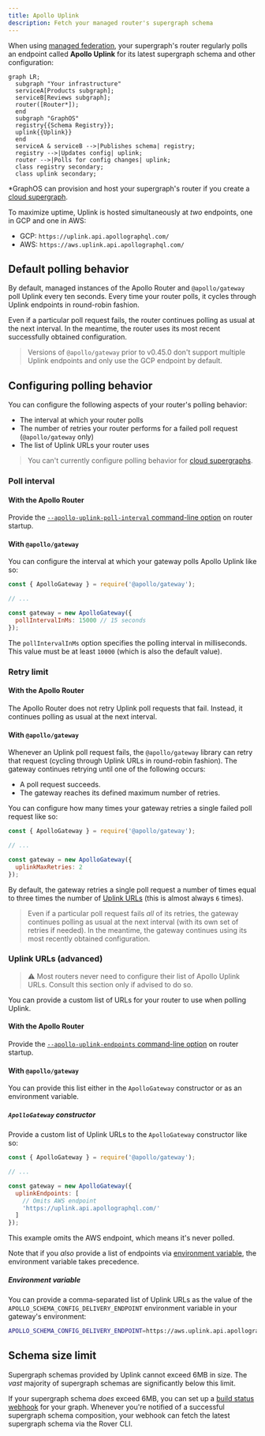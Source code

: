 ```yaml
---
title: Apollo Uplink
description: Fetch your managed router's supergraph schema
---
```


When using [managed federation](./overview/), your supergraph's router regularly polls an endpoint called **Apollo Uplink** for its latest supergraph schema and other configuration:

```mermaid
graph LR;
  subgraph "Your infrastructure"
  serviceA[Products subgraph];
  serviceB[Reviews subgraph];
  router([Router*]);
  end
  subgraph "GraphOS"
  registry{{Schema Registry}};
  uplink{{Uplink}}
  end
  serviceA & serviceB -->|Publishes schema| registry;
  registry -->|Updates config| uplink;
  router -->|Polls for config changes| uplink;
  class registry secondary;
  class uplink secondary;
```

<p><sup>


*GraphOS can provision and host your supergraph's router if you create a [cloud supergraph](/studio/org/graphs/#cloud-supergraphs).

</sup></p>

To maximize uptime, Uplink is hosted simultaneously at _two_ endpoints, one in GCP and one in AWS:

* GCP: `https://uplink.api.apollographql.com/`
* AWS: `https://aws.uplink.api.apollographql.com/`

## Default polling behavior

By default, managed instances of the Apollo Router and `@apollo/gateway` poll Uplink every ten seconds. Every time your router polls, it cycles through Uplink endpoints in round-robin fashion.

Even if a particular poll request fails, the router continues polling as usual at the next interval. In the meantime, the router uses its most recent successfully obtained configuration.

> Versions of `@apollo/gateway` prior to v0.45.0 don't support multiple Uplink endpoints and only use the GCP endpoint by default.

## Configuring polling behavior

You can configure the following aspects of your router's polling behavior:

* The interval at which your router polls
* The number of retries your router performs for a failed poll request (`@apollo/gateway` only)
* The list of Uplink URLs your router uses

> You can't currently configure polling behavior for [cloud supergraphs](/studio/org/graphs/#cloud-supergraphs).

### Poll interval

#### With the Apollo Router

Provide the [`--apollo-uplink-poll-interval` command-line option](/router/configuration/overview#--apollo-uplink-poll-interval) on router startup.

#### With `@apollo/gateway`

You can configure the interval at which your gateway polls Apollo Uplink like so:

```js {6}
const { ApolloGateway } = require('@apollo/gateway');

// ...

const gateway = new ApolloGateway({
  pollIntervalInMs: 15000 // 15 seconds
});
```

The `pollIntervalInMs` option specifies the polling interval in milliseconds. This value must be at least `10000` (which is also the default value).

### Retry limit

#### With the Apollo Router

The Apollo Router does not retry Uplink poll requests that fail. Instead, it continues polling as usual at the next interval.

#### With `@apollo/gateway`

Whenever an Uplink poll request fails, the `@apollo/gateway` library can retry that request (cycling through Uplink URLs in round-robin fashion). The gateway continues retrying until one of the following occurs:

- A poll request succeeds. 
- The gateway reaches its defined maximum number of retries.

You can configure how many times your gateway retries a single failed poll request like so:

```js {6}
const { ApolloGateway } = require('@apollo/gateway');

// ...

const gateway = new ApolloGateway({
  uplinkMaxRetries: 2
});
```

By default, the gateway retries a single poll request a number of times equal to three times the number of [Uplink URLs](#uplink-urls-advanced) (this is almost always `6` times).

> Even if a particular poll request fails _all_ of its retries, the gateway continues polling as usual at the next interval (with its own set of retries if needed). In the meantime, the gateway continues using its most recently obtained configuration.

### Uplink URLs (advanced)

> ⚠️ Most routers never need to configure their list of Apollo Uplink URLs. Consult this section only if advised to do so.

You can provide a custom list of URLs for your router to use when polling Uplink.

#### With the Apollo Router

Provide the [`--apollo-uplink-endpoints` command-line option](/router/configuration/overview#--apollo-uplink-endpoints) on router startup.

#### With `@apollo/gateway`

You can provide this list either in the `ApolloGateway` constructor or as an environment variable.

##### `ApolloGateway` constructor

Provide a custom list of Uplink URLs to the `ApolloGateway` constructor like so:

```js {6-9}
const { ApolloGateway } = require('@apollo/gateway');

// ...

const gateway = new ApolloGateway({
  uplinkEndpoints: [
    // Omits AWS endpoint
    'https://uplink.api.apollographql.com/'
  ]
});
```

This example omits the AWS endpoint, which means it's never polled.

Note that if you _also_ provide a list of endpoints via [environment variable](#environment-variable), the environment variable takes precedence.

##### Environment variable

You can provide a comma-separated list of Uplink URLs as the value of the `APOLLO_SCHEMA_CONFIG_DELIVERY_ENDPOINT` environment variable in your gateway's environment:

```bash
APOLLO_SCHEMA_CONFIG_DELIVERY_ENDPOINT=https://aws.uplink.api.apollographql.com/,https://uplink.api.apollographql.com/
```

## Schema size limit

Supergraph schemas provided by Uplink cannot exceed 6MB in size. The _vast_ majority of supergraph schemas are significantly below this limit.

If your supergraph schema _does_ exceed 6MB, you can set up a [build status webhook](/studio/build-status-notification/) for your graph. Whenever you're notified of a successful supergraph schema composition, your webhook can fetch the latest supergraph schema via the Rover CLI.
